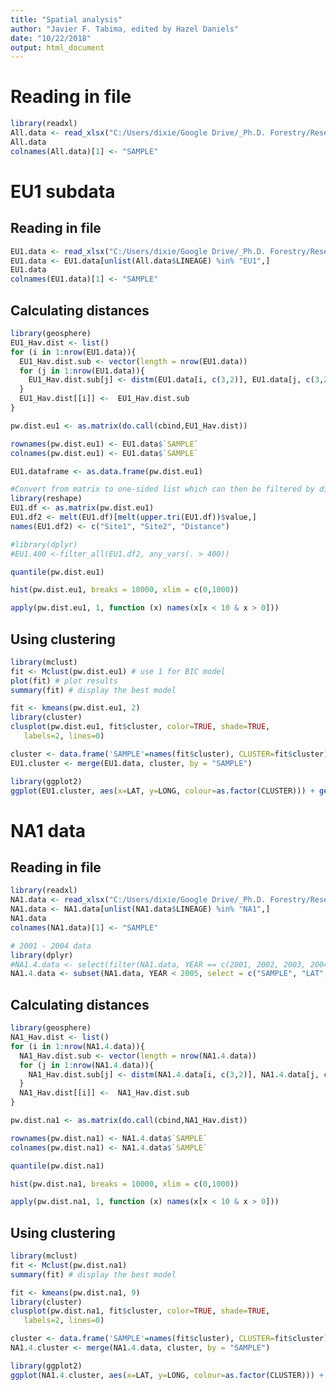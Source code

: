 ---
title: "Spatial analysis"
author: "Javier F. Tabima, edited by Hazel Daniels"
date: "10/22/2018"
output: html_document
---

# Reading in file 
```{r}
library(readxl)
All.data <- read_xlsx("C:/Users/dixie/Google Drive/_Ph.D. Forestry/Research/2018.06_SpatialAnalysis/SOD_POS_2001-2018.xlsx")
All.data
colnames(All.data)[1] <- "SAMPLE"
```

# EU1 subdata

## Reading in file
```{r}
EU1.data <- read_xlsx("C:/Users/dixie/Google Drive/_Ph.D. Forestry/Research/2018.06_SpatialAnalysis/SOD_POS_2001-2018.xlsx")
EU1.data <- EU1.data[unlist(All.data$LINEAGE) %in% "EU1",]
EU1.data
colnames(EU1.data)[1] <- "SAMPLE"
```

## Calculating distances
```{r}
library(geosphere)
EU1_Hav.dist <- list()
for (i in 1:nrow(EU1.data)){
  EU1_Hav.dist.sub <- vector(length = nrow(EU1.data))
  for (j in 1:nrow(EU1.data)){
    EU1_Hav.dist.sub[j] <- distm(EU1.data[i, c(3,2)], EU1.data[j, c(3,2)], fun = distHaversine) 
  }
  EU1_Hav.dist[[i]] <-  EU1_Hav.dist.sub
}

pw.dist.eu1 <- as.matrix(do.call(cbind,EU1_Hav.dist))

rownames(pw.dist.eu1) <- EU1.data$`SAMPLE`
colnames(pw.dist.eu1) <- EU1.data$`SAMPLE`

EU1.dataframe <- as.data.frame(pw.dist.eu1)

#Convert from matrix to one-sided list which can then be filtered by distance
library(reshape)
EU1.df <- as.matrix(pw.dist.eu1)
EU1.df2 <- melt(EU1.df)[melt(upper.tri(EU1.df))$value,]
names(EU1.df2) <- c("Site1", "Site2", "Distance")

#library(dplyr)
#EU1.400 <-filter_all(EU1.df2, any_vars(. > 400))

quantile(pw.dist.eu1)

hist(pw.dist.eu1, breaks = 10000, xlim = c(0,1000))

apply(pw.dist.eu1, 1, function (x) names(x[x < 10 & x > 0]))
```

## Using clustering
```{r}
library(mclust)
fit <- Mclust(pw.dist.eu1) # use 1 for BIC model
plot(fit) # plot results
summary(fit) # display the best model 

fit <- kmeans(pw.dist.eu1, 2)
library(cluster)
clusplot(pw.dist.eu1, fit$cluster, color=TRUE, shade=TRUE,
   labels=2, lines=0)

cluster <- data.frame('SAMPLE'=names(fit$cluster), CLUSTER=fit$cluster)
EU1.cluster <- merge(EU1.data, cluster, by = "SAMPLE")

library(ggplot2)
ggplot(EU1.cluster, aes(x=LAT, y=LONG, colour=as.factor(CLUSTER))) + geom_point() + stat_ellipse()
```


# NA1 data

## Reading in file
```{r}
library(readxl)
NA1.data <- read_xlsx("C:/Users/dixie/Google Drive/_Ph.D. Forestry/Research/2018.06_SpatialAnalysis/SOD_POS_2001-2018.xlsx")
NA1.data <- NA1.data[unlist(NA1.data$LINEAGE) %in% "NA1",]
NA1.data
colnames(NA1.data)[1] <- "SAMPLE"

# 2001 - 2004 data
library(dplyr)
#NA1.4.data <- select(filter(NA1.data, YEAR == c(2001, 2002, 2003, 2004)))
NA1.4.data <- subset(NA1.data, YEAR < 2005, select = c("SAMPLE", "LAT", "LONG", "YEAR", "LINEAGE"))
```

## Calculating distances 
```{r}
library(geosphere)
NA1_Hav.dist <- list()
for (i in 1:nrow(NA1.4.data)){
  NA1_Hav.dist.sub <- vector(length = nrow(NA1.4.data))
  for (j in 1:nrow(NA1.4.data)){
    NA1_Hav.dist.sub[j] <- distm(NA1.4.data[i, c(3,2)], NA1.4.data[j, c(3,2)], fun = distHaversine) 
  }
  NA1_Hav.dist[[i]] <-  NA1_Hav.dist.sub
}

pw.dist.na1 <- as.matrix(do.call(cbind,NA1_Hav.dist))

rownames(pw.dist.na1) <- NA1.4.data$`SAMPLE`
colnames(pw.dist.na1) <- NA1.4.data$`SAMPLE`

quantile(pw.dist.na1)

hist(pw.dist.na1, breaks = 10000, xlim = c(0,1000))

apply(pw.dist.na1, 1, function (x) names(x[x < 10 & x > 0]))
```

## Using clustering
```{r}
library(mclust)
fit <- Mclust(pw.dist.na1)
summary(fit) # display the best model 

fit <- kmeans(pw.dist.na1, 9)
library(cluster)
clusplot(pw.dist.na1, fit$cluster, color=TRUE, shade=TRUE,
   labels=2, lines=0)

cluster <- data.frame('SAMPLE'=names(fit$cluster), CLUSTER=fit$cluster)
NA1.4.cluster <- merge(NA1.4.data, cluster, by = "SAMPLE")

library(ggplot2)
ggplot(NA1.4.cluster, aes(x=LAT, y=LONG, colour=as.factor(CLUSTER))) + geom_point() + stat_ellipse()
```
